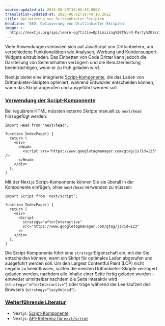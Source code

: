 ```yaml
---
source-updated-at: 2025-05-29T18:05:49.000Z
translation-updated-at: 2025-06-02T19:40:16.261Z
title: Optimierung von Drittanbieter-Skripten
headline: 'SEO: Optimierung von Drittanbieter-Skripten'
image: >-
  https://nextjs.org/api/learn-og?title=Optimizing%20Third-Party%20Scripts&amp;chapter=28
---
```


Viele Anwendungen verlassen sich auf JavaScript von Drittanbietern, um verschiedene Funktionalitäten wie Analysen, Werbung und Kundensupport-Widgets einzubinden. Das Einbetten von Code Dritter kann jedoch die Darstellung von Seiteninhalten verzögern und die Benutzerleistung beeinträchtigen, wenn er zu früh geladen wird.

Next.js bietet eine integrierte [Script-Komponente](/docs/basic-features/script), die das Laden von Drittanbieter-Skripten optimiert, während Entwickler entscheiden können, wann das Skript abgerufen und ausgeführt werden soll.

### [Verwendung der Script-Komponente](#using-the-script-component)

Bei regulärem HTML müssten externe Skripte manuell zu `next/head` hinzugefügt werden:

```
import Head from 'next/head';
 
function IndexPage() {
  return (
    <div>
      <Head>
        <script src="https://www.googletagmanager.com/gtag/js?id=123" />
      </Head>
    </div>
  );
}
```

Mit der Next.js Script-Komponente können Sie sie überall in der Komponente einfügen, ohne `next/head` verwenden zu müssen:

```
import Script from 'next/script';
 
function IndexPage() {
  return (
    <div>
      <Script
        strategy="afterInteractive"
        src="https://www.googletagmanager.com/gtag/js?id=123"
      />
    </div>
  );
}
```

Die Script-Komponente führt eine `strategy`-Eigenschaft ein, mit der Sie entscheiden können, wann ein Skript für optimales Laden abgerufen und ausgeführt werden soll. Um den Largest Contentful Paint (LCP) nicht negativ zu beeinflussen, sollten die meisten Drittanbieter-Skripte verzögert geladen werden, nachdem alle Inhalte einer Seite fertig geladen wurden – entweder unmittelbar nachdem die Seite interaktiv wird (`strategy="afterInteractive"`) oder träge während der Leerlaufzeit des Browsers (`strategy="lazyOnload"`).

### [Weiterführende Literatur](#further-reading)

*   Next.js: [Script-Komponente](/docs/basic-features/script)
*   Next.js: [API-Referenz für `next/script`](/docs/api-reference/next/script)
